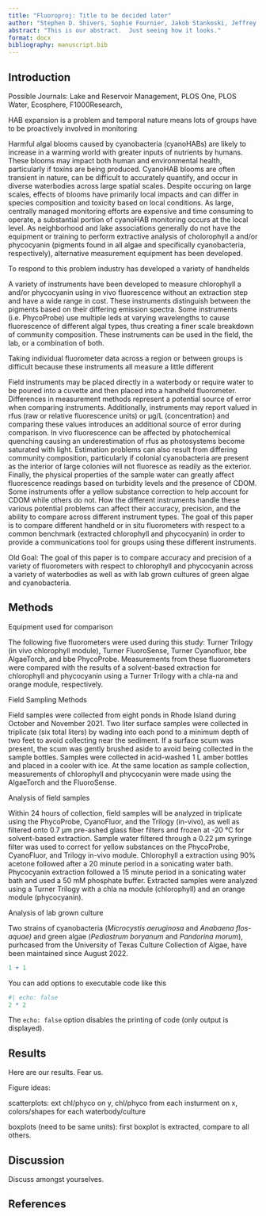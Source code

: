 ```yaml
---
title: "Fluoroproj: Title to be decided later"
author: "Stephen D. Shivers, Sophie Fournier, Jakob Stankoski, Jeffrey W. Hollister, Betty J. Kreakie"
abstract: "This is our abstract.  Just seeing how it looks."
format: docx
bibliography: manuscript.bib
---
```


## Introduction

Possible Journals: Lake and Reservoir Management, PLOS One, PLOS Water, Ecosphere, F1000Research,

HAB expansion is a problem and temporal nature means lots of groups have to be proactively involved in monitoring

Harmful algal blooms caused by cyanobacteria (cyanoHABs) are likely to increase in a warming world with greater inputs of nutrients by humans. These blooms may impact both human and environmental health, particularly if toxins are being produced. CyanoHAB blooms are often transient in nature, can be difficult to accurately quantify, and occur in diverse waterbodies across large spatial scales. Despite occuring on large scales, effects of blooms have primarily local impacts and can differ in species composition and toxicity based on local conditions. As large, centrally managed monitoring efforts are expensive and time consuming to operate, a substantial portion of cyanoHAB monitoring occurs at the local level. As neighborhood and lake associations generally do not have the equipment or training to perform extractive analysis of cholorophyll a and/or phycocyanin (pigments found in all algae and specifically cyanobacteria, respectively), alternative measurement equipment has been developed.

To respond to this problem industry has developed a variety of handhelds

A variety of instruments have been developed to measure chlorophyll a and/or phycocyanin using in vivo fluorescence without an extraction step and have a wide range in cost. These instruments distinguish between the pigments based on their differing emission spectra. Some instruments (i.e. PhycoProbe) use multiple leds at varying wavelengths to cause fluorescence of different algal types, thus creating a finer scale breakdown of community composition. These instruments can be used in the field, the lab, or a combination of both.

Taking individual fluorometer data across a region or between groups is difficult because these instruments all measure a little different

Field instruments may be placed directly in a waterbody or require water to be poured into a cuvette and then placed into a handheld fluorometer. Differences in measurement methods represent a potential source of error when comparing instruments. Additionally, instruments may report valued in rfus (raw or relative fluorescence units) or µg/L (concentration) and comparing these values introduces an additional source of error during comparison. In vivo fluorescence can be affected by photochemical quenching causing an underestimation of rfus as photosystems become saturated with light. Estimation problems can also result from differing community composition, particularly if colonial cyanobacteria are present as the interior of large colonies will not fluoresce as readily as the exterior. Finally, the physical properties of the sample water can greatly affect fluorescence readings based on turbidity levels and the presence of CDOM. Some instruments offer a yellow substance correction to help account for CDOM while others do not. How the different instruments handle these various potential problems can affect their accuracy, precision, and the ability to compare across different instrument types. The goal of this paper is to compare different handheld or in situ fluorometers with respect to a common benchmark (extracted chlorophyll and phycocyanin) in order to provide a communications tool for groups using these different instruments.

Old Goal: The goal of this paper is to compare accuracy and precision of a variety of fluorometers with respect to chlorophyll and phycocyanin across a variety of waterbodies as well as with lab grown cultures of green algae and cyanobacteria.

## Methods

Equipment used for comparison

The following five fluorometers were used during this study: Turner Trilogy (in vivo chlorophyll module), Turner FluoroSense, Turner Cyanofluor, bbe AlgaeTorch, and bbe PhycoProbe. Measurements from these fluorometers were compared with the results of a solvent-based extraction for chlorophyll and phycocyanin using a Turner Trilogy with a chla-na and orange module, respectively.

Field Sampling Methods

Field samples were collected from eight ponds in Rhode Island during October and November 2021. Two liter surface samples were collected in triplicate (six total liters) by wading into each pond to a minimum depth of two feet to avoid collecting near the sediment. If a surface scum was present, the scum was gently brushed aside to avoid being collected in the sample bottles. Samples were collected in acid-washed 1 L amber bottles and placed in a cooler with ice. At the same location as sample collection, measurements of chlorophyll and phycocyanin were made using the AlgaeTorch and the FluoroSense.

Analysis of field samples

Within 24 hours of collection, field samples will be analyzed in triplicate using the PhycoProbe, CyanoFluor, and the Trilogy (in-vivo), as well as filtered onto 0.7 µm pre-ashed glass fiber filters and frozen at -20 °C for solvent-based extraction. Sample water filtered through a 0.22 µm syringe filter was used to correct for yellow substances on the PhycoProbe, CyanoFluor, and Trilogy in-vivo module. Chlorophyll a extraction using 90% acetone followed after a 20 minute period in a sonicating water bath. Phycocyanin extraction followed a 15 minute period in a sonicating water bath and used a 50 mM phosphate buffer. Extracted samples were analyzed using a Turner Trilogy with a chla na module (chlorophyll) and an orange module (phycocyanin).

Analysis of lab grown culture

Two strains of cyanobacteria (*Microcystis* *aeruginosa* and *Anabaena* *flos-aquae)* and green algae (*Pediastrum boryanum* and *Pandorina morum*), purhcased from the University of Texas Culture Collection of Algae, have been maintained since August 2022.

```r
1 + 1
```

You can add options to executable code like this

```r
#| echo: false
2 * 2
```

The `echo: false` option disables the printing of code (only output is displayed).

## Results

Here are our results. Fear us.

Figure ideas:

scatterplots: ext chl/phyco on y, chl/phyco from each insturment on x, colors/shapes for each waterbody/culture

boxplots (need to be same units): first boxplot is extracted, compare to all others.

## Discussion

Discuss amongst yourselves.

## References
